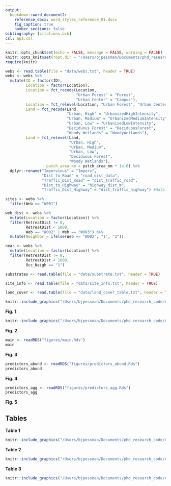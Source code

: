 ```yaml
---
output: 
  bookdown::word_document2:
    reference_docx: word_styles_reference_01.docx
    fig_caption: true
    number_sections: false
bibliography: [citations.bib]
csl: apa.csl
---
```


```r
knitr::opts_chunk$set(echo = FALSE, message = FALSE, warning = FALSE)
knitr::opts_knit$set(root.dir = "/Users/bjpessman/Documents/phd_research_code/Agelenopsis_aggregation/manuscript")
require(knitr)
```

```r
webs <- read.table(file = "data/webs.txt", header = TRUE) 
webs <- webs %>% 
  mutate(ID = factor(ID),
         Location = factor(Location), 
         Location = fct_recode(Location, 
                               "Urban Forest" = "Forest", 
                               "Urban Center" = "Campus"),
         Location = fct_relevel(Location, "Urban Forest", "Urban Center"),
         Land = fct_recode(Land, 
                           "Urban, High" = "UrbanizedHighIntensity",
                           "Urban, Medium" = "UrbanizedMediumIntensity",
                           "Urban, Low" = "UrbanizedLowIntensity",
                           "Deciduous Forest" = "DeciduousForest",
                           "Woody Wetlands" = "WoodyWetlands"),
         Land = fct_relevel(Land, 
                            "Urban, High", 
                            "Urban, Medium", 
                            "Urban, Low", 
                            "Deciduous Forest", 
                            "Woody Wetlands"),
                  patch_area_km = patch_area_mm * 1e-6) %>% 
  dplyr::rename("Impervious" = "Imperv", 
                "Dist_to_Road" = "road_dist_data", 
                "Traffic_Dist_Road" = "dist_traffic_road", 
                "Dist_to_Highway" = "highway_dist_m", 
                "Traffic_Dist_Highway" = "dist_traffic_highway") #data on individual webs

sites <- webs %>% 
  filter(Web == "W001")

web_dist <- webs %>% 
  mutate(Location = factor(Location)) %>% 
  filter(RetreatDist != 0,
         RetreatDist < 1000,
         Web == "W002" | Web == "W003") %>% 
  mutate(Neighbor = ifelse(Web == "W002", "1", "2"))

near <- webs %>% 
  mutate(Location = factor(Location)) %>% 
  filter(RetreatDist != 0,
         RetreatDist < 1000,
         Occ_Neigh == "1")

substrates <- read.table(file = "data/substrate.txt", header = TRUE) 

site_info <- read.table(file = "data/site_info.txt", header = TRUE) 

land_cover <- read.table(file = "data/land_cover_table.txt", header = TRUE) 
```

```r
knitr::include_graphics("/Users/bjpessman/Documents/phd_research_code/Agelenopsis_aggregation/manuscript/figures/spider.png")
```

**Fig. 1**

\newpage

```r
knitr::include_graphics("/Users/bjpessman/Documents/phd_research_code/Agelenopsis_aggregation/manuscript/figures/land_locations.png")
```

**Fig. 2**

\newpage

```r
main <- readRDS("figures/main.Rds")
main
```

**Fig. 3**

\newpage

```r
predictors_abund <- readRDS("figures/predictors_abund.Rds")
predictors_abund
```

**Fig. 4**

\newpage

```r
predictors_agg <- readRDS("figures/predictors_agg.Rds")
predictors_agg
```

**Fig. 5**

\newpage

## Tables

**Table 1**

```r
knitr::include_graphics("/Users/bjpessman/Documents/phd_research_code/Agelenopsis_aggregation/manuscript/figures/landscape.png")
```

\newpage

**Table 2**

```r
knitr::include_graphics("/Users/bjpessman/Documents/phd_research_code/Agelenopsis_aggregation/manuscript/figures/pred_location.png")
```

\newpage

**Table 3** 

```r
knitr::include_graphics("/Users/bjpessman/Documents/phd_research_code/Agelenopsis_aggregation/manuscript/figures/pred_table.png")
```

